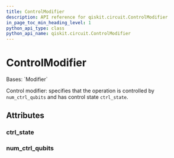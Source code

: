 ```yaml
---
title: ControlModifier
description: API reference for qiskit.circuit.ControlModifier
in_page_toc_min_heading_level: 1
python_api_type: class
python_api_name: qiskit.circuit.ControlModifier
---
```


# ControlModifier

<Class id="qiskit.circuit.ControlModifier" isDedicatedPage={true} github="https://github.com/Qiskit/qiskit/tree/stable/1.0/qiskit/circuit/annotated_operation.py#L39-L49" signature="qiskit.circuit.ControlModifier(num_ctrl_qubits=0, ctrl_state=None)">
  Bases: `Modifier`

  Control modifier: specifies that the operation is controlled by `num_ctrl_qubits` and has control state `ctrl_state`.

  ## Attributes

  ### ctrl\_state

  <Attribute id="qiskit.circuit.ControlModifier.ctrl_state" attributeTypeHint="int | str | None" attributeValue="None" />

  ### num\_ctrl\_qubits

  <Attribute id="qiskit.circuit.ControlModifier.num_ctrl_qubits" attributeTypeHint="int" attributeValue="0" />
</Class>

